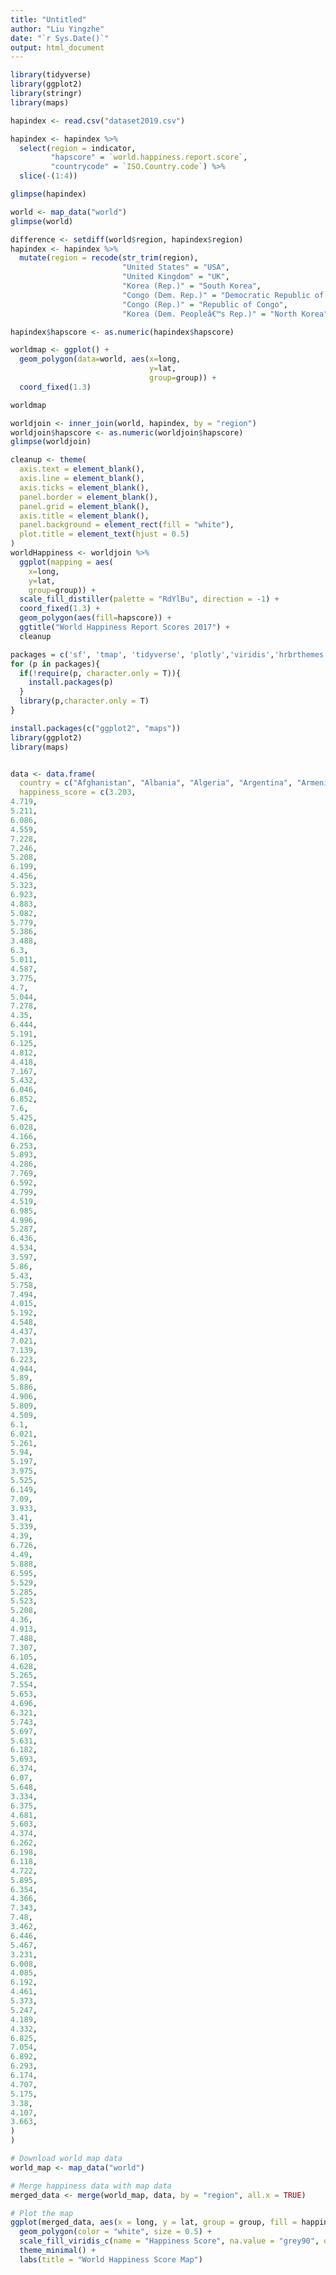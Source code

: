 ```yaml
---
title: "Untitled"
author: "Liu Yingzhe"
date: "`r Sys.Date()`"
output: html_document
---
```


```r
library(tidyverse)
library(ggplot2)
library(stringr)
library(maps)
```

```r
hapindex <- read.csv("dataset2019.csv")

hapindex <- hapindex %>% 
  select(region = indicator,
         "hapscore" = `world.happiness.report.score`,
         "countrycode" = `ISO.Country.code`) %>% 
  slice(-(1:4))

glimpse(hapindex)
```
```r
world <- map_data("world")
glimpse(world)
```

```r
difference <- setdiff(world$region, hapindex$region)
hapindex <- hapindex %>% 
  mutate(region = recode(str_trim(region),
                         "United States" = "USA",
                         "United Kingdom" = "UK",
                         "Korea (Rep.)" = "South Korea",
                         "Congo (Dem. Rep.)" = "Democratic Republic of the Congo",
                         "Congo (Rep.)" = "Republic of Congo",
                         "Korea (Dem. Peopleâ€™s Rep.)" = "North Korea"))

hapindex$hapscore <- as.numeric(hapindex$hapscore)
```
```r
worldmap <- ggplot() +
  geom_polygon(data=world, aes(x=long,
                               y=lat,
                               group=group)) +
  coord_fixed(1.3)

worldmap
```
```r
worldjoin <- inner_join(world, hapindex, by = "region")
worldjoin$hapscore <- as.numeric(worldjoin$hapscore)
glimpse(worldjoin)
```

```r
cleanup <- theme(
  axis.text = element_blank(),
  axis.line = element_blank(),
  axis.ticks = element_blank(),
  panel.border = element_blank(),
  panel.grid = element_blank(),
  axis.title = element_blank(),
  panel.background = element_rect(fill = "white"),
  plot.title = element_text(hjust = 0.5)
)
worldHappiness <- worldjoin %>% 
  ggplot(mapping = aes(
    x=long,
    y=lat,
    group=group)) +
  scale_fill_distiller(palette = "RdYlBu", direction = -1) +
  coord_fixed(1.3) +
  geom_polygon(aes(fill=hapscore)) +
  ggtitle("World Happiness Report Scores 2017") +
  cleanup
```

```r
packages = c('sf', 'tmap', 'tidyverse', 'plotly','viridis','hrbrthemes', 'ggthemes')
for (p in packages){
  if(!require(p, character.only = T)){
    install.packages(p)
  }
  library(p,character.only = T)
}
```
```r
install.packages(c("ggplot2", "maps"))
library(ggplot2)
library(maps)


data <- data.frame(
  country = c("Afghanistan", "Albania", "Algeria", "Argentina", "Armenia", "Australia", "Austria", "Azerbaijan", "Bahrain", "Bangladesh", "Belarus", "Belgium", "Benin", "Bhutan", "Bolivia", "Bosnia and Herzegovina", "Botswana", "Brazil", "Bulgaria", "Burkina Faso", "Burundi", "Cambodia", "Cameroon", "Canada", "Chad", "Chile", "China", "Colombia", "Comoros", "Congo (Brazzaville)", "Congo (Kinshasa)", "Costa Rica", "Croatia", "Cyprus", "Czech Republic", "Denmark", "Dominican Republic", "Ecuador", "Egypt", "El Salvador", "Estonia", "Ethiopia", "Finland", "France", "Gabon", "Georgia", "Germany", "Ghana", "Greece", "Guatemala", "Guinea", "Haiti", "Honduras", "Hong Kong", "Hungary", "Iceland", "India", "Indonesia", "Iran", "Iraq", "Ireland", "Israel", "Italy", "Ivory Coast", "Jamaica", "Japan", "Jordan", "Kazakhstan", "Kenya", "Kosovo", "Kuwait", "Kyrgyzstan", "Latvia", "Lebanon", "Liberia", "Libya", "Lithuania", "Luxembourg", "Madagascar", "Malawi", "Malaysia", "Mali", "Malta", "Mauritania", "Mauritius", "Mexico", "Moldova", "Mongolia", "Montenegro", "Morocco", "Myanmar", "Nepal", "Netherlands", "New Zealand", "Nicaragua", "Niger", "Nigeria", "Norway", "Pakistan", "Palestinian Territories", "Panama", "Paraguay", "Peru", "Philippines", "Poland", "Portugal", "Qatar", "Romania", "Russia", "Rwanda", "Saudi Arabia", "Senegal", "Serbia", "Sierra Leone", "Singapore", "Slovakia", "Slovenia", "South Africa", "South Korea", "Spain", "Sri Lanka", "Sweden", "Switzerland", "Syria", "Taiwan", "Tajikistan", "Tanzania", "Thailand", "Togo", "Trinidad & Tobago", "Tunisia", "Turkey", "Turkmenistan", "Uganda", "Ukraine", "United Arab Emirates", "United Kingdom", "United States", "Uruguay", "Uzbekistan", "Venezuela", "Vietnam", "Yemen", "Zambia", "Zimbabwe"),
  happiness_score = c(3.203,
4.719,
5.211,
6.086,
4.559,
7.228,
7.246,
5.208,
6.199,
4.456,
5.323,
6.923,
4.883,
5.082,
5.779,
5.386,
3.488,
6.3,
5.011,
4.587,
3.775,
4.7,
5.044,
7.278,
4.35,
6.444,
5.191,
6.125,
4.812,
4.418,
7.167,
5.432,
6.046,
6.852,
7.6,
5.425,
6.028,
4.166,
6.253,
5.893,
4.286,
7.769,
6.592,
4.799,
4.519,
6.985,
4.996,
5.287,
6.436,
4.534,
3.597,
5.86,
5.43,
5.758,
7.494,
4.015,
5.192,
4.548,
4.437,
7.021,
7.139,
6.223,
4.944,
5.89,
5.886,
4.906,
5.809,
4.509,
6.1,
6.021,
5.261,
5.94,
5.197,
3.975,
5.525,
6.149,
7.09,
3.933,
3.41,
5.339,
4.39,
6.726,
4.49,
5.888,
6.595,
5.529,
5.285,
5.523,
5.208,
4.36,
4.913,
7.488,
7.307,
6.105,
4.628,
5.265,
7.554,
5.653,
4.696,
6.321,
5.743,
5.697,
5.631,
6.182,
5.693,
6.374,
6.07,
5.648,
3.334,
6.375,
4.681,
5.603,
4.374,
6.262,
6.198,
6.118,
4.722,
5.895,
6.354,
4.366,
7.343,
7.48,
3.462,
6.446,
5.467,
3.231,
6.008,
4.085,
6.192,
4.461,
5.373,
5.247,
4.189,
4.332,
6.825,
7.054,
6.892,
6.293,
6.174,
4.707,
5.175,
3.38,
4.107,
3.663,
)
)

# Download world map data
world_map <- map_data("world")

# Merge happiness data with map data
merged_data <- merge(world_map, data, by = "region", all.x = TRUE)

# Plot the map
ggplot(merged_data, aes(x = long, y = lat, group = group, fill = happiness_score)) +
  geom_polygon(color = "white", size = 0.5) +
  scale_fill_viridis_c(name = "Happiness Score", na.value = "grey90", option = "plasma") +
  theme_minimal() +
  labs(title = "World Happiness Score Map")

```



